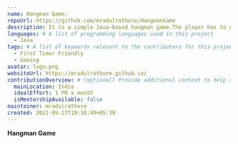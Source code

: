 ```yaml
---
name: Hangman Game.
repoUrl: https://github.com/mradulrathore/HangmanGame
description: It is a simple Java-based hangman game.The player has to guess the hidden word by guessing the individual characters of the word.
languages: # A list of programming languages used in this project
  - Java  
tags: # A list of keywords relevant to the contributors for this project
  - First Timer Friendly
  - Gaming  
avatar: logo.png
websiteUrl: https://mradulrathore.github.io/
contributionOverview: # (optional) Provide additional context to help contributors match well with your project
  mainLocation: India
  idealEffort: 1 PR a month
  isMentorshipAvailable: false
maintainer: mradulrathore
created: 2021-09-27T19:10:49+05:30
---
```


<!-- Divide your content into sections using our handy shortcodes. Each section is optional -->

<Overview>

**Hangman Game**
